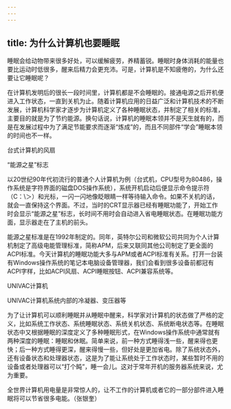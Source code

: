 ```yaml
---
---
---
```

title: 为什么计算机也要睡眠
---




睡眠会给动物带来很多好处，可以缓解疲劳，养精蓄锐。睡眠时身体消耗的能量也要比运动时低很多，醒来后精力会更充沛。可是，计算机是不知疲倦的，为什么还要让它睡眠呢？



在计算机发明后的很长一段时间里，计算机都是不会睡眠的。接通电源之后开机便进入工作状态，一直到关机为止。随着计算机应用的日益广泛和计算机技术的不断发展，计算机科学家才逐步为计算机定义了各种睡眠状态，并制定了相关的标准，主要目的就是为了节约能源。换句话说，计算机的睡眠本领并不是天生就有的，而是在发展过程中为了满足节能要求而逐渐“炼成”的，而且不同部件“学会”睡眠本领的时间也不一样。

台式计算机的风扇



“能源之星”标志



以20世纪90年代初流行的普通个人计算机为例（台式机，CPU型号为80486，操作系统是字符界面的磁盘DOS操作系统），系统开机启动后便显示命令提示符（C：\＞）和光标，一闪一闪地像眨眼睛一样等待输入命令。如果不关机的话，就会一直保持这个界面。不过，当时的CRT显示器已经有睡眠功能了，开始工作时会显示“能源之星”标志，长时间不用时会自动进入省电睡眠状态。在睡眠功能方面，显示器走在了主机的前头。

能源之星标准是在1992年制定的。同年，英特尔公司和微软公司共同为个人计算机制定了高级电能管理标准，简称APM，后来又联同其他公司制定了更全面的ACPI标准。今天计算机的睡眠功能大多与APM或者ACPI标准有关系。打开一台装有Windows操作系统的笔记本电脑设备管理器，我们会看到很多设备前都冠有ACPI字样，比如ACPI风扇、ACPI睡眠按钮、ACPI兼容系统等。

UNIVAC计算机



UNIVAC计算机系统内部的冷凝器、变压器等



为了让计算机可以顺利睡眠并从睡眠中醒来，科学家对计算机的状态做了严格的定义，比如系统工作状态、系统睡眠状态、系统关机状态、系统断电状态等。在睡眠状态中又根据睡眠的深度定义了多种睡眠形式，在Windows操作系统中通常就有两种深度的睡眠：睡眠和休眠。简单来说，前一种方式睡得浅一些，醒来得也更快；后一种方式睡得更深，醒来得慢一些，但好处是更加省电。除了系统状态外，还有设备状态和处理器状态，这是为了能让系统处于工作状态时，某些暂时不用的设备或者处理器可以“打个盹”，睡一会儿。这对于常年开机的服务器系统来说，尤为重要。

全世界计算机用电量是非常惊人的，让不工作的计算机或者它的一部分部件进入睡眠将可以节省很多电能。（张银奎）